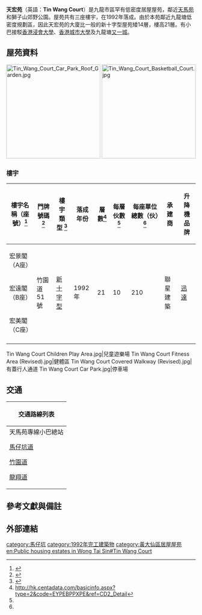 {{HKPublicHousing |
| housename = 天宏苑
| authority =
| photo = Tin Wang Court (full view).JPG
| phototitle = 
| district = 黃大仙區
| type = 3
| year = 1992年
| blocknumber = 3
| rentalflats = 
| flatsize = 398 - 635
| household = 630
| auth = 
| website =
}}

'''天宏苑'''（英語：'''Tin Wang Court'''）是九龍市區罕有低密度居屋屋苑，鄰近[[天馬苑|天馬苑]]和獅子山郊野公園。屋苑共有三座樓宇，在1992年落成。由於本苑鄰近九龍塘低密度規劃區，因此天宏苑的大廈比一般的新十字型屋苑矮14層，樓高21層。有小巴接駁[[香港浸會大學|香港浸會大學]]、[[香港城市大學|香港城市大學]]及九龍塘[[又一城|又一城]]。

== 屋苑資料 ==
[[File:Tin_Wang_Court_Car_Park_Roof_Garden.jpg|250px]]
[[File:Tin_Wang_Court_Basketball_Court.jpg|250px]]

=== 樓宇 ===
{| class="wikitable" style="text-align: center;"
! 樓宇名稱（座號）<ref>{{Cite web |url=http://www.housingauthority.gov.hk/b5/interactivemap/court/0,,3-0-12_5481,00.html |title=天宏苑 |access-date=2010-05-28 |archive-date=2008-03-03 |archive-url=https://web.archive.org/web/20080303183955/http://www.housingauthority.gov.hk/b5/interactivemap/court/0,,3-0-12_5481,00.html |dead-url=no }}</ref> !! 門牌號碼 <ref>{{Cite web |url=http://hk.centadata.com/Result.aspx?search=%E9%BB%83%E5%A4%A7%E4%BB%99 |title=存档副本 |access-date=2019-12-04 |archive-date=2019-12-04 |archive-url=https://web.archive.org/web/20191204131612/http://hk.centadata.com/Result.aspx%3Fsearch%3D%25E9%25BB%2583%25E5%25A4%25A7%25E4%25BB%2599 |dead-url=no }}</ref> !! 樓宇類型 <ref>{{Cite web |url=https://www.midland.com.hk/estate/%E5%A4%A9%E5%AE%8F%E8%8B%91-%E9%BB%83%E5%A4%A7%E4%BB%99-%E6%A8%82%E5%AF%8C-E00862 |title=存档副本 |access-date=2019-12-04 |archive-date=2019-12-04 |archive-url=https://web.archive.org/web/20191204131919/https://www.midland.com.hk/estate/%E5%A4%A9%E5%AE%8F%E8%8B%91-%E9%BB%83%E5%A4%A7%E4%BB%99-%E6%A8%82%E5%AF%8C-E00862 |dead-url=no }}</ref> !! 落成年份 !! 層數<ref name=":0">http://hk.centadata.com/basicinfo.aspx?type=2&code=EYPEBPPXPE&ref=CD2_Detail</ref>
!每層伙數<ref name=":0" />
!每座單位總數（伙）<ref name=":0" />
!承建商
!升降機品牌
|-
| 宏景閣（A座）
| rowspan="3" | 竹園道51號
| rowspan="3" | [[新十字型大廈|新十字型]]
| rowspan="3" | 1992年
| rowspan="3" | 21
| rowspan="3" |10
| rowspan="3" |210
| rowspan="3" |聯星建築
| rowspan="3" |[[迅達集團|迅達]]
|-
| 宏遠閣（B座）
|-
| 宏美閣（C座）
|-
|}

<gallery>
Tin Wang Court Children Play Area.jpg|兒童遊樂場
Tin Wang Court Fitness Area (Revised).jpg|健體區
Tin Wang Court Covered Walkway (Revised).jpg|有蓋行人通道
Tin Wang Court Car Park.jpg|停車場
</gallery>

==交通==
{| class="mw-collapsible mw-collapsed wikitable" style="margin: 0 auto; width: auto;"
! 交通路線列表
|-
|
;天馬苑專線小巴總站
{{九龍專線小巴簡單列表|53M}}

;[[馬仔坑道|馬仔坑道]]
{{九龍新界巴士簡單列表|1|2B|7M|11C|11K|211}}
{{過海隧道巴士簡單列表|103}}
{{大嶼山巴士簡單列表|N26}}
{{九龍專線小巴簡單列表|52|66S}}

;[[竹園道|竹園道]]
{{大嶼山巴士簡單列表|N26}}
{{九龍專線小巴簡單列表|72|73}}

;[[龍翔道|龍翔道]]
{{九龍新界巴士簡單列表|2F|3C|38|40|40A|40P|42C|61X|62X|69C|74A|75X|80|80P|84M|89|89B|214|214P|258A|258D|258P|258S|259D|268A|268C|269C|290A|889|X42C|N214|N290}}
{{大嶼山巴士簡單列表|A29|E22A|E22C|E22P|E22S|E22X|N29|NA29}}
{{新界專線小巴簡單列表|501S}}
|}

== 參考文獻與備註 ==
{{reflist}}
==外部連結==
{{黃大仙區居屋屋苑}}
{{DEFAULTSORT:tin wang court}}
[[category:馬仔坑|category:馬仔坑]]
[[category:1992年完工建築物|category:1992年完工建築物]]
[[category:黃大仙區居屋屋苑|category:黃大仙區居屋屋苑]]
[[en:Public_housing_estates_in_Wong_Tai_Sin#Tin_Wang_Court|en:Public housing estates in Wong Tai Sin#Tin Wang Court]]
